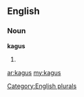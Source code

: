 ==English==

===Noun===
'''kagus'''

# {{plural of|[[kagu]]}}

[[Category:English plurals]]

[[ar:kagus]]
[[my:kagus]]